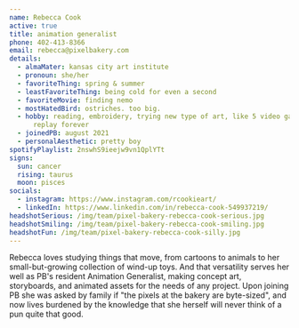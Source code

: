```yaml
---
name: Rebecca Cook
active: true
title: animation generalist
phone: 402-413-8366
email: rebecca@pixelbakery.com
details:
  - almaMater: kansas city art institute
  - pronoun: she/her
  - favoriteThing: spring & summer
  - leastFavoriteThing: being cold for even a second
  - favoriteMovie: finding nemo
  - mostHatedBird: ostriches. too big.
  - hobby: reading, embroidery, trying new type of art, like 5 video games she'll
      replay forever
  - joinedPB: august 2021
  - personalAesthetic: pretty boy
spotifyPlaylist: 2nswhS9ieejw9vn1QplYTt
signs:
  sun: cancer
  rising: taurus
  moon: pisces
socials:
  - instagram: https://www.instagram.com/rcookieart/
  - linkedIn: https://www.linkedin.com/in/rebecca-cook-549937219/
headshotSerious: /img/team/pixel-bakery-rebecca-cook-serious.jpg
headshotSmiling: /img/team/pixel-bakery-rebecca-cook-smiling.jpg
headshotFun: /img/team/pixel-bakery-rebecca-cook-silly.jpg
---
```


Rebecca loves studying things that move, from cartoons to animals to her small-but-growing collection of wind-up toys. And that versatility serves her well as PB's resident Animation Generalist, making concept art, storyboards, and animated assets for the needs of any project. Upon joining PB she was asked by family if "the pixels at the bakery are byte-sized", and now lives burdened by the knowledge that she herself will never think of a pun quite that good.
